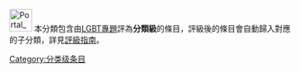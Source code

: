 [[Image:Portal_LGBT.svg|40px]] 本分類包含由[[Wikipedia:LGBT專題|LGBT專題]]評為'''分類級'''的條目，評級後的條目會自動歸入對應的子分類，詳見[[Wikipedia:LGBT專題/評級|評級指南]]。
{{catmore1|[[Wikipedia:LGBT专题|Wikipedia:LGBT专题]]}}
{{Articles by Quality| topic=LGBT|project=LGBT|format=TOC}}
{{Wikipedia category}}
{{emptycat}}
[[Category:分类级条目|Category:分类级条目]]